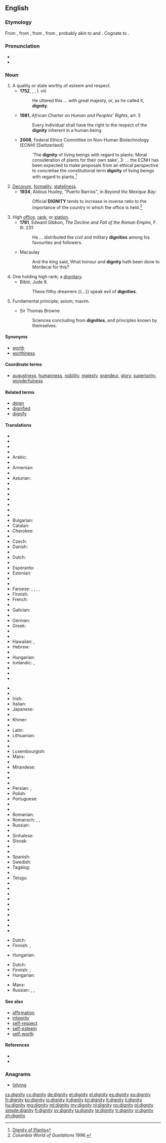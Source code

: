 ==English==

{{wikipedia}}

===Etymology===
From {{etyl|enm|en}} {{term|dignitee|lang=enm}}, from {{etyl|fro|en}} {{term|dignite|lang=fro}}, from {{etyl|la|en}} {{term|dignitas|lang=la||worthiness, merit, dignity, grandeur, authority, rank, office}}, from {{term|dignus||lang=la|worthy, appropriate}}, probably akin to {{term|decus||honor, esteem|lang=la}} and {{term|decet||it is fitting|lang=la}}. Cognate to {{term|deign|lang=en}}.

===Pronunciation===
* {{IPA|/ˈdɪɡnɪti/}}
* {{audio|en-us-dignity.ogg|Audio (US)}}

===Noun===
{{en-noun|dignities}}

# A quality or state worthy of esteem and respect.<!--?-->
#* '''1752''', {{w|Henry Fielding}}, ''{{w|Amelia (novel)|Amelia}}'', I. viii
#*: He uttered this ... with great majesty, or, as he called it, '''dignity'''.
#* '''1981''', ''African Charter on Human and Peoples’ Rights'', art. 5
#*: Every individual shall have the right to the respect of the '''dignity''' inherent in a human being.
#* '''2008''', Federal Ethics Committee on Non-Human Biotechnology (ECNH) <nowiki>[Switzerland]</nowiki>
#*: 'The '''dignity''' of living beings with regard to plants: Moral consideration of plants for their own sake', 3: ... the ECNH has been expected to make proposals from an ethical perspective to concretise the constitutional term '''dignity''' of living beings with regard to plants.<ref>[http://www.ekah.admin.ch/fileadmin/ekah-dateien/dokumentation/publikationen/e-Broschure-Wurde-Pflanze-2008.pdf Dignity of Plants]</ref>
# [[decorum|Decorum]], [[formality]], [[stateliness]].<!--?-->
#* '''1934''', Aldous Huxley, "Puerto Barrios", in ''Beyond the Mexique Bay'':
#*: Official '''DIGNITY''' tends to increase in inverse ratio to the importance of the country in which the office is held.<ref>''Columbia World of Quotations'' 1996.</ref>
# High [[office]], [[rank]], or [[station]].<!--This is in other dictionaries, and is good.-->
#* '''1781''', Edward Gibbon, ''The Decline and Fall of the Roman Empire'',  F. III. 231:
#*: He ... distributed the civil and military '''dignities''' among his favourites and followers.
#* Macaulay
#*: And the king said, What honour and '''dignity''' hath been done to Mordecai for this?
# One holding high rank; a [[dignitary]].
#* Bible, Jude 8.
#*: These filthy dreamers {{...}} speak evil of '''dignities'''.
# {{context|obsolete|lang=en}} Fundamental principle; axiom; maxim.
#* Sir Thomas Browne
#*: Sciences concluding from '''dignities''', and principles known by themselves.

====Synonyms====
* [[worth]]
* [[worthiness]]

====Coordinate terms====
* [[augustness]], [[humanness]], [[nobility]], [[majesty]], [[grandeur]], [[glory]], [[superiority]], [[wonderfulness]]

====Related terms====
* [[deign]]
* [[dignified]]
* [[dignify]]

====Translations====
{{trans-top|quality or state}}
* {{trreq|ady}}
* {{trreq|aa}}
* {{trreq|sq}}
* {{trreq|am}}
* Arabic: {{t-|ar|كرامة|f|tr=karama|sc=Arab}}
* {{trreq|an}}
* Armenian: {{t|hy|արժանապատվություն|sc=Armn}}
* {{trreq|as}}
* Asturian: {{t-|ast|dignidá|f}}
* {{trreq|ay}}
* {{trreq|az}}
* {{trreq|ba}}
* {{trreq|eu}}
* {{trreq|be}}
* {{trreq|bn}}
* {{trreq|br}}
* Bulgarian: {{t+|bg|достойнство}}
* Catalan: {{t+|ca|dignitat|f}}
* Cherokee: {{t-|chr|ᎠᏢᏉᏙᏗ|tr=atlvquododi|sc=Cher}}
* {{trreq|ny}}
* Czech: {{t-|cs|důstojnost|f}}
* Danish: {{t-|da|værdighed|c}}
* {{trreq|dv}}
* Dutch: {{t+|nl|waardigheid|c}}
* {{trreq|dz}}
* Esperanto: {{t+|eo|digno}}
* Estonian: {{t-|et|väärikus}}
* {{trreq|ee}}
* {{trreq|ext}}
* Faroese: {{t-|fo|tign|f}}, {{t-|fo|sómi|m}}, {{t-|fo|manslæti|n}}, {{t-|fo|virðileiki|m}}, {{t-|fo|tignarlæti|n}}
* Finnish: {{t-|fi|arvokkuus}}
* French: {{t+|fr|dignité|f}}
* {{trreq|fur}}
* Galician: {{t+|gl|dignidade|f}}
* {{trreq|ka}}
* German: {{t+|de|Würde|f}}
* Greek: {{t+|el|αξιοπρέπεια|f|sc=Grek}}
* {{trreq|gu}}
* {{trreq|ha}}
* Hawaiian: {{tø|haw|hanohano}}, {{tø|haw|kapukapu}}
* Hebrew: {{t+|he|כבוד|tr=kavod|m}}
* {{trreq|hi}}
* Hungarian: {{t+|hu|méltóság}}
* Icelandic: {{t-|is|virðuleiki|m}}, {{t-|is|reisn|f}}
* {{trreq|io}}
* {{trreq|ig}}
* {{trreq|id}}
{{trans-mid}}
* {{trreq|ia}}
* {{trreq|ie}}
* Irish: {{t-|ga|dínit|f}}
* Italian: {{t+|it|dignità|f}}
* Japanese: {{t|ja|尊厳|tr=そんげん, songen|sc=Jpan}}
* {{trreq|kn}}
* Khmer: {{t|km|ភាពថ្លៃថ្នូរ|tr=pʰiep tlay tnoo|sc=Khmr}}
* {{trreq|lo}}
* Latin: {{t+|la|dignitas|f}}
* Lithuanian: {{t-|lt|orumas|m}}
* {{trreq|lv}}
* {{trreq|lg}}
* Luxembourgish: {{t-|lb|Dignitéit}}
* Manx: {{t-|gv|mooaralys|f}}
* {{trreq|mr}}
* Mirandese: {{tø|mwl|denidade|f}}
* {{trreq|nov}}
* {{trreq|or}}
* {{trreq|ps}}
* Persian: {{t+|fa|منزلت|tr=manzelat|sc=fa-Arab}}, {{t+|fa|شأن|tr=ša'n|sc=fa-Arab}}
* Polish: {{t+|pl|godność|f}}
* Portuguese: {{t+|pt|dignidade|f}}
* {{trreq|pa}}
* {{trreq|raj}}
* Romanian: {{t+|ro|demnitate|f}}
* Romansch: {{t-|rm|dignitad|f}} {{qualifier|Rumantsch Grischun, Sursilvan, Sutsilvan, Surmiran}}, {{t-|rm|dignited|f}} {{qualifier|Puter}}, {{t-|rm|dignità|f}} {{qualifier|Vallader}}
* Russian: {{t+|ru|достоинство|n|tr=dostóinstvo|alt=досто́инство}}
* {{trreq|sd}}
* Sinhalese: {{t-|si|අභිමානය|tr=abhimanaya|sc=Sinh}}
* Slovak: {{t-|sk|dôstojnosť|f}}
* {{trreq|sl}}
* {{trreq|so}}
* Spanish: {{t+|es|dignidad|f}}
* Swedish: {{t-|sv|värdighet|c}}
* Tagalog: {{t-|tl|dignidad}}
* {{trreq|ta}}
* Telugu: {{t|te|గౌరవం|tr=gauravaṁ|sc=Telu}}
* {{trreq|th}}
* {{trreq|uk}}
* {{trreq|vi}}
* {{trreq|vo}}
* {{trreq|wa}}
* {{trreq|wo}}
* {{trreq|xh}}
* {{trreq|yi}}
* {{trreq|yo}}
* {{trreq|zu}}
{{trans-bottom}}

{{trans-top|formality, stateliness}}
* Dutch: {{t+|nl|plechtigheid|c}}
* Finnish: {{t-|fi|juhlavuus}}, {{t-|fi|muodollisuus}}
{{trans-mid}}
* Hungarian: {{t+|hu|illem}}
{{trans-bottom}}

{{trans-top|high office or rank}}
* Dutch: {{t+|nl|waardigheid|c}}
* Finnish: {{t-|fi|arvoasema}} {{qualifier|office}}; {{t+|fi|arvonimi}} {{qualifier|rank}}
* Hungarian: {{t+|hu|méltóság}}
{{trans-mid}}
* Manx: {{t-|gv|ardcheim|f}}
* Russian: {{t+|ru|звание|n|tr=zvánije|alt=звӓние}}, {{t+|ru|сан|m|tr=san}}, {{t+|ru|должность|f|tr=dólžnost'|alt=до́лжность}}
{{trans-bottom}}

====See also====
* [[affirmation]]
* [[integrity]]
* [[self-respect]]
* [[self-esteem]]
* [[self-worth]]

====References====
<references/>
* {{R:Webster 1913}}
* {{R:Century 1911}}

===Anagrams===
* [[tidying#English|tidying]]

[[cs:dignity]]
[[cy:dignity]]
[[de:dignity]]
[[et:dignity]]
[[el:dignity]]
[[es:dignity]]
[[eo:dignity]]
[[fr:dignity]]
[[ko:dignity]]
[[io:dignity]]
[[it:dignity]]
[[kn:dignity]]
[[lt:dignity]]
[[li:dignity]]
[[hu:dignity]]
[[mg:dignity]]
[[ml:dignity]]
[[my:dignity]]
[[nl:dignity]]
[[no:dignity]]
[[pl:dignity]]
[[simple:dignity]]
[[fi:dignity]]
[[sv:dignity]]
[[ta:dignity]]
[[te:dignity]]
[[tr:dignity]]
[[vi:dignity]]
[[zh:dignity]]